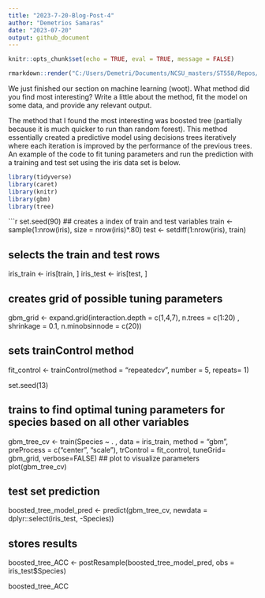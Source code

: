 ```yaml
---
title: "2023-7-20-Blog-Post-4"
author: "Demetrios Samaras"
date: "2023-07-20"
output: github_document
---
```


```r
knitr::opts_chunk$set(echo = TRUE, eval = TRUE, message = FALSE)

```

```r
rmarkdown::render("C:/Users/Demetri/Documents/NCSU_masters/ST558/Repos/demetriossamaras.github.io/_Rmd/2023-7-20-Blog-Post-4.Rmd", output_format = "github_document" , output_dir = "../_posts", output_options = list(html_preview = FALSE, keep_html = FALSE))
```


We just finished our section on machine learning (woot).  What method did you find most interesting?  Write a little about the method, fit the model on some data, and provide any relevant output. 

The method that I found the most interesting was boosted tree (partially because it is much quicker to run than random forest). This method essentially created a predictive model using decisions trees iteratively where each iteration is improved by the performance of the previous trees. An example of the code to fit tuning parameters and run the prediction with a training and test set using the iris data set is below.   

```r
library(tidyverse)
library(caret)
library(knitr)
library(gbm)
library(tree)
```


```r
set.seed(90)
## creates a index of train and test variables 
train <- sample(1:nrow(iris), size = nrow(iris)*.80)
test <- setdiff(1:nrow(iris), train)

## selects the train and test rows 
iris_train <- iris[train, ]
iris_test <- iris[test, ]

## creates grid of possible tuning parameters 
gbm_grid <-  expand.grid(interaction.depth = c(1,4,7), 
  n.trees = c(1:20) , 
  shrinkage = 0.1,
  n.minobsinnode = c(20))

## sets trainControl method 
fit_control <- trainControl(method = "repeatedcv",
                            number = 5,
                            repeats= 1)

set.seed(13)

## trains to find optimal tuning parameters for species based on all other variables  
gbm_tree_cv <- train(Species ~ . , data = iris_train,
                     method = "gbm",
                     preProcess = c("center", "scale"),
                     trControl = fit_control,
                     tuneGrid= gbm_grid,
                     verbose=FALSE)
## plot to visualize parameters 
plot(gbm_tree_cv)

## test set prediction
boosted_tree_model_pred <- predict(gbm_tree_cv, newdata = dplyr::select(iris_test, -Species))

## stores results 
boosted_tree_ACC <- postResample(boosted_tree_model_pred, obs = iris_test$Species)

boosted_tree_ACC